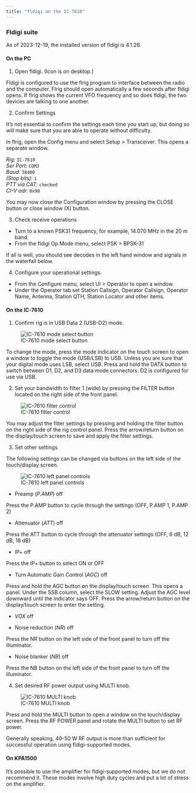 ```yaml
---
title: "fldigi on the IC-7610"
---
```


### Fldigi suite

As of 2023-12-19, the installed version of fldigi is 4.1.26.

#### On the PC

1. Open fldigi. (Icon is on desktop.)

Fldigi is configured to use the flrig program to interface between the radio and the computer. 
Flrig should open automatically a few seconds after fldigi opens. 
If flrig shows the current VFO frequency and so does fldigi, the two devices are talking to one another.

2. Confirm Settings

It’s not essential to confirm the settings each time you start up, but doing so will make sure that you are able to operate without difficulty.

In flrig, open the Config menu and select Setup > Transceiver.
This opens a separate window.

*Rig*: `IC-7610`</br>
*Ser Port*: `COM3`</br>
*Baud*: `38400`</br>
*(Stop bits)*: `1`</br>
*PTT via CAT*: `checked`</br>
*CI-V adr*: `0x98`</br>

You may now close the Configuration window by pressing the CLOSE button or close window (X) button.

3. Check receive operations

- Turn to a known PSK31 frequency, for example, 14.070 MHz in the 20 m band.
- From the fldigi Op Mode menu, select PSK > BPSK-31

If all is well, you should see decodes in the left hand window and signals in the waterfall below.

4. Configure your operational settings.

- From the Configure menu, select UI > Operator to open a window.
- Under the Operator tab set Station Callsign, Operator Callsign, Operator Name, Antenna, Station QTH, Station Locator and other items.

#### On the IC-7610

1. Confirm rig is in USB Data 2 (USB-D2) mode.

![IC-7610 mode select button](include/img/ic-7610-chg-mode.png)

To change the mode, press the mode indicator on the touch screen to open a window to toggle the mode (USB/LSB) to USB.
Unless you are sure that your digital mode uses LSB, select USB.
Press and hold the DATA button to switch between D1, D2, and D3 data mode connectors. 
D2 is configured for use via USB.

2. Set your bandwidth to filter 1 (wide) by pressing the FILTER button located on the right side of the front panel.

![IC-7610 filter control](include/img/ic-7610-filter.png)

You may adjust the filter settings by pressing and holding the filter button on the right side of the rig control panel. 
Press the arrow/return button on the display/touch screen to save and apply the filter settings.

3. Set other settings

The following settings can be changed via buttons on the left side of the touch/display screen.

![IC-7610 left panel controls](include/img/ic-7610-left-touch-buttons.png)

- Preamp (*P.AMP*) off

Press the P.AMP button to cycle through the settings (OFF, P.AMP 1, P.AMP 2)

- Attenuator (*ATT*) off

Press the ATT button to cycle through the attenuator settings (OFF, 6 dB, 12 dB, 18 dB)

- IP+ off

Press the IP+ button to select ON or OFF

- Turn Automatic Gain Control (*AGC*) off

Press and hold the AGC button on the display/touch screen.
This opens a panel.
Under the SSB column, select the SLOW setting.
Adjust the AGC level downward until the indicator says OFF.
Press the arrow/return button on the display/touch screen to enter the setting.

- *VOX* off

- Noise reduction (*NR*) off

Press the NR button on the left side of the front panel to turn off the illuminator.

- Noise blanker (*NB*) off

Press the NB button on the left side of the front panel to turn off the illuminator.

4. Set desired RF power output using MULTI knob.

![IC-7610 MULTI knob](include/img/ic-7610-multi.png)

Press and hold the MULTI button to open a window on the touch/display screen.
Press the RF POWER panel and rotate the MULTI button to set RF power.

::: {.callout-note}

Generally speaking, 40-50 W RF output is more than sufficient for successful operation using fldigi-supported modes.

:::

#### On KPA1500

It's possible to use the amplifier for fldigi-supported modes, but we do not recommend it.
These modes involve high duty cycles and put a lot of stress on the amplifier.
